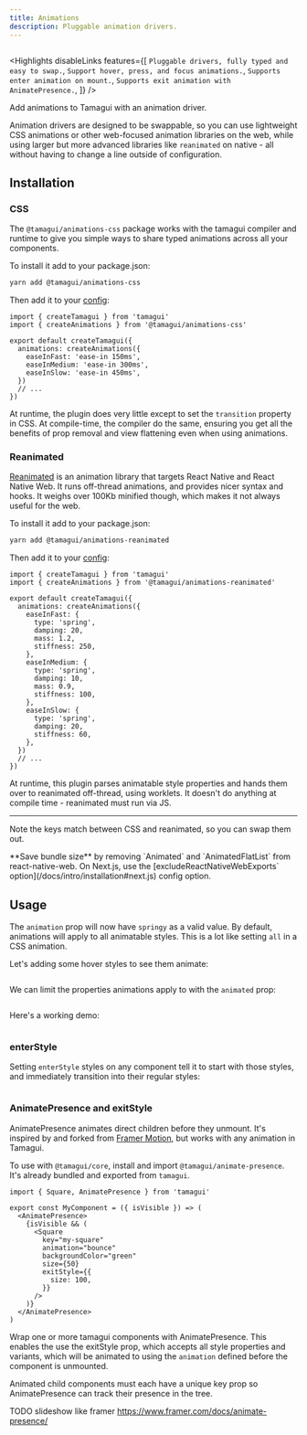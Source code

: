 ```yaml
---
title: Animations
description: Pluggable animation drivers.
---
```


<HeroContainer>
  <AnimationsDemo />
</HeroContainer>

```jsx hero template=Animations

```

<Highlights
  disableLinks
  features={[
    `Pluggable drivers, fully typed and easy to swap.`,
    `Support hover, press, and focus animations.`,
    `Supports enter animation on mount.`,
    `Supports exit animation with AnimatePresence.`,
  ]}
/>

Add animations to Tamagui with an animation driver.

Animation drivers are designed to be swappable, so you can use lightweight CSS animations or other web-focused animation libraries on the web, while using larger but more advanced libraries like `reanimated` on native - all without having to change a line outside of configuration.

## Installation

### CSS

The `@tamagui/animations-css` package works with the tamagui compiler and runtime to give you simple ways to share typed animations across all your components.

To install it add to your package.json:

```bash
yarn add @tamagui/animations-css
```

Then add it to your [config](/docs/intro/configuration):

```tsx
import { createTamagui } from 'tamagui'
import { createAnimations } from '@tamagui/animations-css'

export default createTamagui({
  animations: createAnimations({
    easeInFast: 'ease-in 150ms',
    easeInMedium: 'ease-in 300ms',
    easeInSlow: 'ease-in 450ms',
  })
  // ...
})
```

At runtime, the plugin does very little except to set the `transition` property in CSS. At compile-time, the compiler do the same, ensuring you get all the benefits of prop removal and view flattening even when using animations.

### Reanimated

[Reanimated](https://docs.swmansion.com/react-native-reanimated/) is an animation library that targets React Native and React Native Web. It runs off-thread animations, and provides nicer syntax and hooks. It weighs over 100Kb minified though, which makes it not always useful for the web.

To install it add to your package.json:

```bash
yarn add @tamagui/animations-reanimated
```

Then add it to your [config](/docs/intro/configuration):

```tsx
import { createTamagui } from 'tamagui'
import { createAnimations } from '@tamagui/animations-reanimated'

export default createTamagui({
  animations: createAnimations({
    easeInFast: {
      type: 'spring',
      damping: 20,
      mass: 1.2,
      stiffness: 250,
    },
    easeInMedium: {
      type: 'spring',
      damping: 10,
      mass: 0.9,
      stiffness: 100,
    },
    easeInSlow: {
      type: 'spring',
      damping: 20,
      stiffness: 60,
    },
  })
  // ...
})
```

At runtime, this plugin parses animatable style properties and hands them over to reanimated off-thread, using worklets. It doesn't do anything at compile time - reanimated must run via JS.

---

Note the keys match between CSS and reanimated, so you can swap them out.

<Notice>
  **Save bundle size** by removing `Animated` and `AnimatedFlatList` from react-native-web. On
  Next.js, use the [excludeReactNativeWebExports` option](/docs/intro/installation#next.js) config
  option.
</Notice>

## Usage

The `animation` prop will now have `springy` as a valid value. By default, animations will apply to all animatable styles. This is a lot like setting `all` in a CSS animation.

Let's adding some hover styles to see them animate:

```tsx

```

We can limit the properties animations apply to with the `animated` prop:

```tsx

```

Here's a working demo:

<HeroContainer smaller>
  <AnimationsHoverDemo />
</HeroContainer>

```jsx collapsible template=AnimationsHover

```

### enterStyle

Setting `enterStyle` styles on any component tell it to start with those styles, and immediately transition into their regular styles:

<HeroContainer smaller>
  <AnimationsEnterDemo />
</HeroContainer>

```jsx collapsible template=AnimationsEnter

```

### AnimatePresence and exitStyle

AnimatePresence animates direct children before they unmount. It's inspired by and forked from [Framer Motion](https://github.com/framer/motion), but works with any animation in Tamagui.

To use with `@tamagui/core`, install and import `@tamagui/animate-presence`. It's already bundled and exported from `tamagui`.

```tsx
import { Square, AnimatePresence } from 'tamagui'

export const MyComponent = ({ isVisible }) => (
  <AnimatePresence>
    {isVisible && (
      <Square
        key="my-square"
        animation="bounce"
        backgroundColor="green"
        size={50}
        exitStyle={{
          size: 100,
        }}
      />
    )}
  </AnimatePresence>
)
```

Wrap one or more tamagui components with AnimatePresence. This enables the use the exitStyle prop, which accepts all style properties and variants, which will be animated to using the `animation` defined before the component is unmounted.

<Notice>
  Animated child components must each have a unique key prop so AnimatePresence can track their
  presence in the tree.
</Notice>

TODO slideshow like framer https://www.framer.com/docs/animate-presence/

